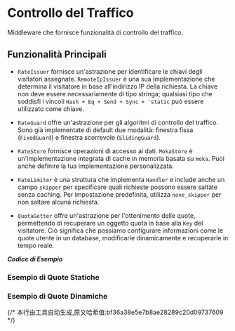 # Controllo del Traffico

Middleware che fornisce funzionalità di controllo del traffico.


## Funzionalità Principali

* `RateIssuer` fornisce un'astrazione per identificare le chiavi degli visitatori assegnate. `RemoteIpIssuer` è una sua implementazione che determina il visitatore in base all'indirizzo IP della richiesta. La chiave non deve essere necessariamente di tipo stringa; qualsiasi tipo che soddisfi i vincoli `Hash + Eq + Send + Sync + 'static` può essere utilizzato come chiave.

* `RateGuard` offre un'astrazione per gli algoritmi di controllo del traffico. Sono già implementate di default due modalità: finestra fissa (`FixedGuard`) e finestra scorrevole (`SlidingGuard`).

* `RateStore` fornisce operazioni di accesso ai dati. `MokaStore` è un'implementazione integrata di cache in memoria basata su `moka`. Puoi anche definire la tua implementazione personalizzata.

* `RateLimiter` è una struttura che implementa `Handler` e include anche un campo `skipper` per specificare quali richieste possono essere saltate senza caching. Per impostazione predefinita, utilizza `none_skipper` per non saltare alcuna richiesta.

* `QuotaGetter` offre un'astrazione per l'ottenimento delle quote, permettendo di recuperare un oggetto quota in base alla `Key` del visitatore. Ciò significa che possiamo configurare informazioni come le quote utente in un database, modificarle dinamicamente e recuperarle in tempo reale.

_**Codice di Esempio**_

### Esempio di Quote Statiche

<Tabs>
  <Tab label="main.rs">
    <StaticMainCode/>
  </Tab>
  <Tab label="Cargo.toml">
    <StaticCargoCode/>
  </Tab>
</Tabs>

### Esempio di Quote Dinamiche

<Tabs>
  <Tab label="main.rs">
    <DynamicMainCode/>
  </Tab>
  <Tab label="Cargo.toml">
    <DynamicCargoCode/>
  </Tab>
</Tabs>
{/* 本行由工具自动生成,原文哈希值:bf36a38e5e7b8ae28289c20d09737609 */}